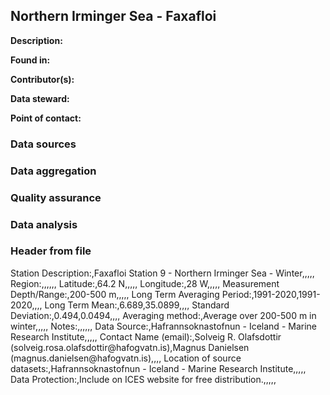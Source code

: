 ## Northern Irminger Sea - Faxafloi

**Description:** 


**Found in:**

**Contributor(s):**

**Data steward:**

**Point of contact:**

### Data sources

### Data aggregation

### Quality assurance

### Data analysis

### Header from file
Station Description:,Faxafloi Station 9 - Northern Irminger Sea - Winter,,,,,
Region:,,,,,,
Latitude:,64.2 N,,,,,
Longitude:,28 W,,,,,
Measurement Depth/Range:,200-500 m,,,,,
Long Term Averaging Period:,1991-2020,1991-2020,,,,
Long Term Mean:,6.689,35.0899,,,,
Standard Deviation:,0.494,0.0494,,,,
Averaging method:,Average over 200-500 m in winter,,,,,
Notes:,,,,,,
Data Source:,Hafrannsoknastofnun - Iceland - Marine Research Institute,,,,,
Contact Name (email):,Solveig R. Olafsdottir (solveig.rosa.olafsdottir@hafogvatn.is),Magnus Danielsen (magnus.danielsen@hafogvatn.is),,,,
Location of source datasets:,Hafrannsoknastofnun - Iceland - Marine Research Institute,,,,,
Data Protection:,Include on ICES website for free distribution.,,,,,
